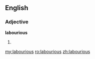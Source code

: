 ==English==

===Adjective===
'''labourious'''

# {{British}} {{obsolete spelling of|[[laborious]]}}

[[my:labourious]]
[[ro:labourious]]
[[zh:labourious]]
